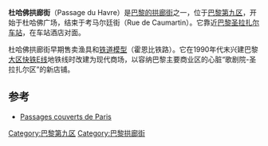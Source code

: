 {{Infobox street
| name = 杜哈佛拱廊街
| image = 
| image_size = 230px
| image_alt = 
| caption = 
| arrondissement =  [[巴黎第九区|巴黎第九区]]
| quarter =  
| terminus_a = 考马尔廷街69号
| terminus_b = 圣拉扎尔街109号
| length = {{convert|115|m|abbr=on}}
| width = {{convert|3.65|m|abbr=on}}
| completion_date = 1845年
| inauguration_label = Denomination
| inauguration_date = 
}}
'''杜哈佛拱廊街'''（Passage du Havre）是[[巴黎的拱廊街|巴黎的拱廊街]]之一，位于[[巴黎第九区|巴黎第九区]]，开始于杜哈佛广场，结束于考马尔廷街（Rue de Caumartin）。它靠近[[巴黎圣拉扎尔车站|巴黎圣拉扎尔车站]]，在车站酒店对面。 

杜哈佛拱廊街早期售卖渔具和[[铁道模型|铁道模型]]（霍恩比铁路）。它在1990年代末兴建巴黎[[大区快铁E线|大区快铁E线]]地铁线时改建为现代商场，以容纳巴黎主要商业区的心脏“歌剧院-圣拉扎尔区”的新店铺。

==参考==
*[http://www.parisinconnu.com/passages/havre1.htm Passages couverts de Paris] {{Wayback|url=http://www.parisinconnu.com/passages/havre1.htm |date=20130730044740 }}
{{coord|48|52|30|N|2|19|40|E|region:FR_type:landmark|display=title}}
[[Category:巴黎第九区|Category:巴黎第九区]]
[[Category:巴黎拱廊街|Category:巴黎拱廊街]]